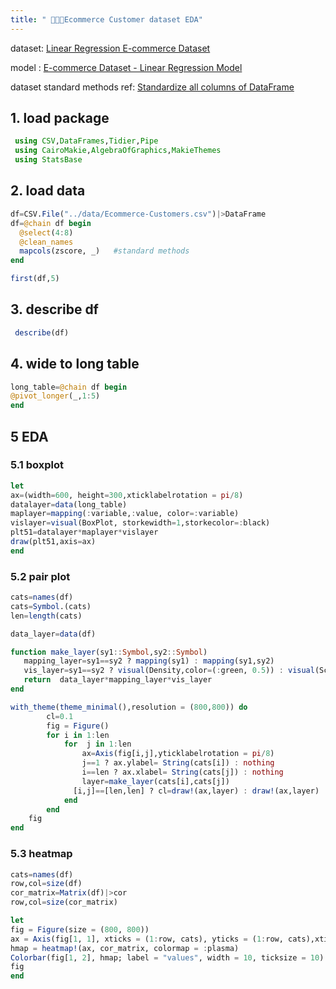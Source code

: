 ```yaml
---
title: " 👧👱👳Ecommerce Customer dataset EDA"
---
```


:::{.callout-note title="info"}
 dataset: [Linear Regression E-commerce Dataset](https://www.kaggle.com/datasets/kolawale/focusing-on-mobile-app-or-website)

 model :  [E-commerce Dataset - Linear Regression Model](https://www.kaggle.com/code/mohammedibrahim784/e-commerce-dataset-linear-regression-model)

 dataset standard methods ref:  [Standardize all columns of DataFrame](https://discourse.julialang.org/t/standardize-all-columns-of-dataframe/77772)
:::


## 1. load package
```julia
 using CSV,DataFrames,Tidier,Pipe
 using CairoMakie,AlgebraOfGraphics,MakieThemes
 using StatsBase
```

## 2. load data
```julia
df=CSV.File("../data/Ecommerce-Customers.csv")|>DataFrame
df=@chain df begin
  @select(4:8)
  @clean_names
  mapcols(zscore, _)   #standard methods    
end

first(df,5)
```

## 3. describe df
```julia
 describe(df)
```

## 4. wide to long  table
```julia
long_table=@chain df begin
@pivot_longer(_,1:5)
end
```

## 5 EDA 
### 5.1 boxplot
```julia
let
ax=(width=600, height=300,xticklabelrotation = pi/8)
datalayer=data(long_table)
maplayer=mapping(:variable,:value, color=:variable)
vislayer=visual(BoxPlot, storkewidth=1,storkecolor=:black)
plt51=datalayer*maplayer*vislayer
draw(plt51,axis=ax)
end
```

### 5.2 pair plot 
```julia

cats=names(df)
cats=Symbol.(cats)
len=length(cats)

data_layer=data(df)

function make_layer(sy1::Symbol,sy2::Symbol)
   mapping_layer=sy1==sy2 ? mapping(sy1) : mapping(sy1,sy2)
   vis_layer=sy1==sy2 ? visual(Density,color=(:green, 0.5)) : visual(Scatter,color=(:purple,0.5),strokewidth=1,strokecolor=:black,markersize=6)
   return  data_layer*mapping_layer*vis_layer
end

with_theme(theme_minimal(),resolution = (800,800)) do
        cl=0.1
        fig = Figure()
        for i in 1:len
            for  j in 1:len
                ax=Axis(fig[i,j],yticklabelrotation = pi/8)
                j==1 ? ax.ylabel= String(cats[i]) : nothing
                i==len ? ax.xlabel= String(cats[j]) : nothing
                layer=make_layer(cats[i],cats[j])
              [i,j]==[len,len] ? cl=draw!(ax,layer) : draw!(ax,layer)
            end
        end
    fig
end
```

### 5.3 heatmap

```julia

cats=names(df)
row,col=size(df)
cor_matrix=Matrix(df)|>cor
row,col=size(cor_matrix)
```

```julia

let
fig = Figure(size = (800, 800))
ax = Axis(fig[1, 1], xticks = (1:row, cats), yticks = (1:row, cats),xticklabelrotation = pi/8,ylabelsize=8,xlabelsize=8)
hmap = heatmap!(ax, cor_matrix, colormap = :plasma)
Colorbar(fig[1, 2], hmap; label = "values", width = 10, ticksize = 10)
fig
end


```

<!-- ## 6 remove outliers
```julia
new_df=@chain df begin
upper=percentile(time_on_app, 0.99)
lower=percentile(time_on_app, 0.01)
@filter(lower<time_on_app<upper)
end
``` -->